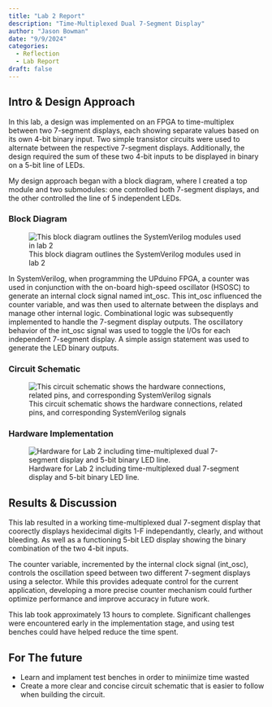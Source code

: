 ```yaml
---
title: "Lab 2 Report"
description: "Time-Multiplexed Dual 7-Segment Display"
author: "Jason Bowman"
date: "9/9/2024"
categories:
  - Reflection
  - Lab Report
draft: false
---
```

## Intro & Design Approach
In this lab, a design was implemented on an FPGA to time-multiplex between two 7-segment displays, each showing separate values based on its own 4-bit binary input. Two simple transistor circuits were used to alternate between the respective 7-segment displays. Additionally, the design required the sum of these two 4-bit inputs to be displayed in binary on a 5-bit line of LEDs.

My design approach began with a block diagram, where I created a top module and two submodules: one controlled both 7-segment displays, and the other controlled the line of 5 independent LEDs.

### Block Diagram
![This block diagram outlines the SystemVerilog modules used in lab 2](images/lab2_block_diagram.jpeg)

In SystemVerilog, when programming the UPduino FPGA, a counter was used in conjunction with the on-board high-speed oscillator (HSOSC) to generate an internal clock signal named int_osc. This int_osc influenced the counter variable, and was then used to alternate between the displays and manage other internal logic. Combinational logic was subsequently implemented to handle the 7-segment display outputs. The oscillatory behavior of the int_osc signal was used to toggle the I/Os for each independent 7-segment display. A simple assign statement was used to generate the LED binary outputs.

### Circuit Schematic
![This circuit schematic shows the hardware connections, related pins, and corresponding SystemVerilog signals](images/lab2_circuit_diagram.jpeg)

### Hardware Implementation
![Hardware for Lab 2 including time-multiplexed dual 7-segment display and 5-bit binary LED line.](images/lab2_circuit.jpeg)

## Results & Discussion
This lab resulted in a working time-multiplexed dual 7-segment display that coorectly displays hexidecimal digits 1-F independantly, clearly, and without bleeding. As well as a functioning 5-bit LED display showing the binary combination of the two 4-bit inputs.

The counter variable, incremented by the internal clock signal (int_osc), controls the oscillation speed between two different 7-segment displays using a selector. While this provides adequate control for the current application, developing a more precise counter mechanism could further optimize performance and improve accuracy in future work.

This lab took approximately 13 hours to complete. Significant challenges were encountered early in the implementation stage, and using test benches could have helped reduce the time spent.

## For The future
- Learn and implament test benches in order to miniimize time wasted
- Create a more clear and concise circuit schematic that is easier to follow when building the circuit.